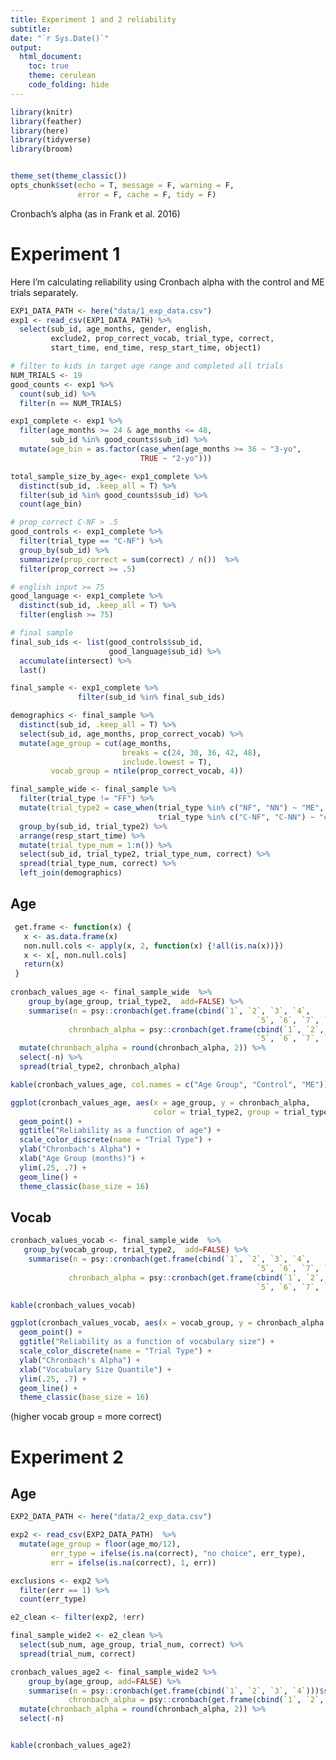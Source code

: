 ```yaml
---
title: Experiment 1 and 2 reliability
subtitle: 
date: "`r Sys.Date()`"
output:
  html_document:
    toc: true
    theme: cerulean
    code_folding: hide
---
```


```r

library(knitr)
library(feather)
library(here)
library(tidyverse)
library(broom)


theme_set(theme_classic())
opts_chunk$set(echo = T, message = F, warning = F, 
               error = F, cache = F, tidy = F)
```

Cronbach's alpha (as in Frank et al. 2016) 

# Experiment 1
Here I'm calculating reliability using Cronbach alpha with the control and ME trials separately. 
```r
EXP1_DATA_PATH <- here("data/1_exp_data.csv")
exp1 <- read_csv(EXP1_DATA_PATH) %>%
  select(sub_id, age_months, gender, english, 
         exclude2, prop_correct_vocab, trial_type, correct, 
         start_time, end_time, resp_start_time, object1)  
```

```r
# filter to kids in target age range and completed all trials
NUM_TRIALS <- 19
good_counts <- exp1 %>%
  count(sub_id) %>%
  filter(n == NUM_TRIALS) 

exp1_complete <- exp1 %>%
  filter(age_months >= 24 & age_months <= 48,
         sub_id %in% good_counts$sub_id) %>%
  mutate(age_bin = as.factor(case_when(age_months >= 36 ~ "3-yo", 
                             TRUE ~ "2-yo"))) 

total_sample_size_by_age<- exp1_complete %>%
  distinct(sub_id, .keep_all = T) %>%
  filter(sub_id %in% good_counts$sub_id) %>%
  count(age_bin)
```

```r
# prop_correct C-NF > .5
good_controls <- exp1_complete %>%
  filter(trial_type == "C-NF") %>%
  group_by(sub_id) %>%
  summarize(prop_correct = sum(correct) / n())  %>%
  filter(prop_correct >= .5) 

# english input >= 75
good_language <- exp1_complete %>%
  distinct(sub_id, .keep_all = T) %>%
  filter(english >= 75) 

# final sample
final_sub_ids <- list(good_controls$sub_id,
                      good_language$sub_id) %>%
  accumulate(intersect) %>%
  last()

final_sample <- exp1_complete %>%
               filter(sub_id %in% final_sub_ids) 

demographics <- final_sample %>%
  distinct(sub_id, .keep_all = T) %>%
  select(sub_id, age_months, prop_correct_vocab) %>%
  mutate(age_group = cut(age_months, 
                         breaks = c(24, 30, 36, 42, 48),
                         include.lowest = T),
         vocab_group = ntile(prop_correct_vocab, 4))

```

```r

final_sample_wide <- final_sample %>%
  filter(trial_type != "FF") %>%
  mutate(trial_type2 = case_when(trial_type %in% c("NF", "NN") ~ "ME",
                                 trial_type %in% c("C-NF", "C-NN") ~ "control")) %>%
  group_by(sub_id, trial_type2) %>%
  arrange(resp_start_time) %>%
  mutate(trial_type_num = 1:n()) %>%
  select(sub_id, trial_type2, trial_type_num, correct) %>%
  spread(trial_type_num, correct) %>% 
  left_join(demographics) 

```

## Age
```r
 get.frame <- function(x) { 
   x <- as.data.frame(x) 
   non.null.cols <- apply(x, 2, function(x) {!all(is.na(x))}) 
   x <- x[, non.null.cols] 
   return(x) 
 } 
 
cronbach_values_age <- final_sample_wide  %>%
    group_by(age_group, trial_type2,  add=FALSE) %>% 
    summarise(n = psy::cronbach(get.frame(cbind(`1`, `2`, `3`, `4`,
                                                       `5`, `6`, `7`, `8`)))$sample.size,  
             chronbach_alpha = psy::cronbach(get.frame(cbind(`1`, `2`, `3`, `4`,
                                                       `5`, `6`, `7`, `8`)))$alpha) %>%
  mutate(chronbach_alpha = round(chronbach_alpha, 2)) %>%
  select(-n) %>%
  spread(trial_type2, chronbach_alpha)

kable(cronbach_values_age, col.names = c("Age Group", "Control", "ME"))

ggplot(cronbach_values_age, aes(x = age_group, y = chronbach_alpha, 
                                color = trial_type2, group = trial_type2) ) +
  geom_point() +
  ggtitle("Reliability as a function of age") +
  scale_color_discrete(name = "Trial Type") +
  ylab("Chronbach's Alpha") +
  xlab("Age Group (months)") +
  ylim(.25, .7) +
  geom_line() +
  theme_classic(base_size = 16)
```

## Vocab
```r
cronbach_values_vocab <- final_sample_wide  %>%
   group_by(vocab_group, trial_type2,  add=FALSE) %>% 
    summarise(n = psy::cronbach(get.frame(cbind(`1`, `2`, `3`, `4`,
                                                       `5`, `6`, `7`, `8`)))$sample.size,  
             chronbach_alpha = psy::cronbach(get.frame(cbind(`1`, `2`, `3`, `4`,
                                                       `5`, `6`, `7`, `8`)))$alpha)  

kable(cronbach_values_vocab)

ggplot(cronbach_values_vocab, aes(x = vocab_group, y = chronbach_alpha, color = trial_type2, group = trial_type2) ) +
  geom_point() +
  ggtitle("Reliability as a function of vocabulary size") +
  scale_color_discrete(name = "Trial Type") +
  ylab("Chronbach's Alpha") +
  xlab("Vocabulary Size Quantile") +
  ylim(.25, .7) +
  geom_line() +
  theme_classic(base_size = 16)
```

(higher vocab group = more correct)

# Experiment 2

## Age

```r
EXP2_DATA_PATH <- here("data/2_exp_data.csv")

exp2 <- read_csv(EXP2_DATA_PATH)  %>%
  mutate(age_group = floor(age_mo/12),
         err_type = ifelse(is.na(correct), "no choice", err_type), 
         err = ifelse(is.na(correct), 1, err))

exclusions <- exp2 %>%
  filter(err == 1) %>%
  count(err_type) 

e2_clean <- filter(exp2, !err)

final_sample_wide2 <- e2_clean %>%
  select(sub_num, age_group, trial_num, correct) %>%
  spread(trial_num, correct)

cronbach_values_age2 <- final_sample_wide2 %>%
    group_by(age_group, add=FALSE) %>% 
    summarise(n = psy::cronbach(get.frame(cbind(`1`, `2`, `3`, `4`)))$sample.size,  
             chronbach_alpha = psy::cronbach(get.frame(cbind(`1`, `2`, `3`, `4`)))$alpha) %>%
  mutate(chronbach_alpha = round(chronbach_alpha, 2)) %>%
  select(-n) 


kable(cronbach_values_age2)
```